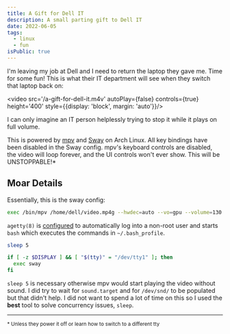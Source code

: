 ```yaml
---
title: A Gift for Dell IT
description: A small parting gift to Dell IT
date: 2022-06-05
tags:
  - linux
  - fun
isPublic: true
---
```


I'm leaving my job at Dell and I need to return the laptop they gave me. Time for some fun! This is what their IT
department will see when they switch that laptop back on:

<video src='/a-gift-for-dell-it.m4v' autoPlay={false} controls={true} height='400'
       style={{display: 'block', margin: 'auto'}}/>

I can only imagine an IT person helplessly trying to stop it while it plays on full volume.

This is powered by [mpv](https://mpv.io/) and [Sway](https://mpv.io/) on Arch Linux. All key bindings have been disabled
in the Sway config. mpv's keyboard controls are disabled, the video will loop forever, and the UI controls won't ever
show. This will be UNSTOPPABLE!*

## Moar Details

Essentially, this is the sway config:

```bash
exec /bin/mpv /home/dell/video.mp4g --hwdec=auto --vo=gpu --volume=130 --loop --no-input-default-bindings --script--opts=osc-visibility=never --fullscreen
```

`agetty(8)` is [configured](https://wiki.archlinux.org/title/Getty#Automatic_login_to_virtual_console) to automatically
log into a non-root user and starts `bash` which executes the commands in `~/.bash_profile`.

```bash
sleep 5

if [ -z $DISPLAY ] && [ "$(tty)" = "/dev/tty1" ]; then
  exec sway
fi
```

`sleep 5` is necessary otherwise mpv would start playing the video without sound. I did try to wait for `sound.target`
and for `/dev/snd/` to be populated but that didn't help. I did not want to spend a lot of time on this so I used the
__best__ tool to solve concurrency issues, `sleep`.

---

<small>
  * Unless they power it off or learn how to switch to a different tty
</small>
